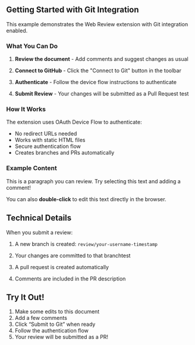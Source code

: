 

## Getting Started with Git Integration

This example demonstrates the Web Review extension with Git integration enabled.

### What You Can Do

1. **Review the document** - Add comments and suggest changes as usual

2. **Connect to GitHub** - Click the \"Connect to Git\" button in the toolbar

3. **Authenticate** - Follow the device flow instructions to authenticate

4. **Submit Review** - Your changes will be submitted as a Pull Request test <!-- review-comment -->

### How It Works

The extension uses OAuth Device Flow to authenticate:

- No redirect URLs needed
- Works with static HTML files
- Secure authentication flow
- Creates branches and PRs automatically <!-- review-comment -->

### Example Content

This is a paragraph you can review. Try selecting this text and adding a comment!

You can also **double-click** to edit this text directly in the browser.

## Technical Details

When you submit a review:

1. A new branch is created: `review/your-username-timestamp`

2. Your changes are committed to that branchtest

3. A pull request is created automatically

4. Comments are included in the PR description

## Try It Out!

1. Make some edits to this document
2. Add a few comments
3. Click "Submit to Git" when ready
4. Follow the authentication flow
5. Your review will be submitted as a PR!
